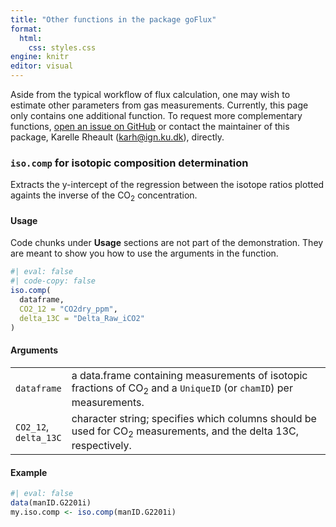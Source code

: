 ```yaml
---
title: "Other functions in the package goFlux"
format: 
  html: 
    css: styles.css
engine: knitr
editor: visual
---
```


Aside from the typical workflow of flux calculation, one may wish to estimate other parameters from gas measurements. Currently, this page only contains one additional function. To request more complementary functions, [open an issue on GitHub](https://github.com/Qepanna/goFlux/issues) or contact the maintainer of this package, Karelle Rheault ([karh\@ign.ku.dk](mailto:karh@ign.ku.dk){.email}), directly.

### `iso.comp` for isotopic composition determination

Extracts the y-intercept of the regression between the isotope ratios plotted againts the inverse of the CO~2~ concentration.

#### Usage

::: callout-note
Code chunks under **Usage** sections are not part of the demonstration. They are meant to show you how to use the arguments in the function.
:::

```r
#| eval: false
#| code-copy: false
iso.comp(
  dataframe, 
  CO2_12 = "CO2dry_ppm", 
  delta_13C = "Delta_Raw_iCO2"
)
```

#### Arguments

|  |  |
|------------|------------------------------------------------------------|
| `dataframe` | a data.frame containing measurements of isotopic fractions of CO~2~ and a `UniqueID` (or `chamID`) per measurements. |
| `CO2_12`, `delta_13C` | character string; specifies which columns should be used for CO~2~ measurements, and the delta 13C, respectively. |

#### Example

```r
#| eval: false
data(manID.G2201i)
my.iso.comp <- iso.comp(manID.G2201i)
```
